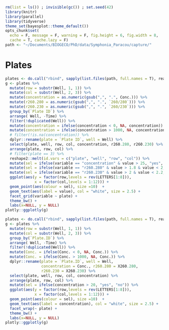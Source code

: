 ```r
rm(list = ls()) ; invisible(gc()) ; set.seed(42)
library(knitr)
library(parallel)
library(tidyverse)
theme_set(bayesplot::theme_default())
opts_chunk$set(
  echo = F, message = F, warning = F, fig.height = 6, fig.width = 8,
  cache = T, cache.lazy = F)
path <- "~/Documents/BIOGECO/PhD/data/Symphonia_Paracou/capture/"
```

# Plates

```r
plates <- do.call("rbind", sapply(list.files(path, full.names = T), read_tsv, simplify = F))
g <- plates %>% 
  mutate(row = substr(Well, 1, 1)) %>% 
  mutate(col = substr(Well, 2, 3)) %>% 
  mutate(concentration = as.numeric(gsub(",", ".", Conc.))) %>% 
  mutate(r260.280 = as.numeric(gsub(",", ".", `260/280`))) %>% 
  mutate(r260.230 = as.numeric(gsub(",", ".", `260/230`))) %>% 
  group_by(`Plate ID`) %>% 
  arrange( Well, -Time) %>% 
  filter(!duplicated(Well)) %>% 
  mutate(concentration = ifelse(concentration < 0, NA, concentration)) %>% 
  mutate(concentration = ifelse(concentration > 1000, NA, concentration)) %>% 
  # filter(!is.na(concentration)) %>% 
  dplyr::rename(plate = `Plate ID`, well = Well) %>% 
  select(plate, well, row, col, concentration, r260.280, r260.230) %>% 
  arrange(plate, row, col) %>% 
  # filter(plate == 3) %>% 
  reshape2::melt(id.vars = c("plate", "well", "row", "col")) %>% 
  mutate(sel = ifelse(variable == "concentration" & value > 25, "yes", "no")) %>% 
  mutate(sel = ifelse(variable == "r260.280" & value > 1.8 & value < 2, "yes", sel)) %>% 
  mutate(sel = ifelse(variable == "r260.230" & value > 2 & value < 2.2, "yes", sel)) %>% 
  ggplot(aes(y = factor(row,levels = rev(LETTERS[1:8])),
             x = factor(col,levels = 1:12))) + 
  geom_point(aes(colour = sel), size =10)  + 
  geom_text(aes(label = value), col = "white", size = 2.5) +
  facet_grid(variable ~ plate) +
  theme_bw() +
  labs(x=NULL, y = NULL)
plotly::ggplotly(g)
```

```r
plates <- do.call("rbind", sapply(list.files(path, full.names = T), read.delim2, simplify = F))
g <- plates %>% 
  mutate(row = substr(Well, 1, 1)) %>% 
  mutate(col = substr(Well, 2, 3)) %>% 
  group_by(`Plate.ID`) %>% 
  arrange( Well, -Time) %>% 
  filter(!duplicated(Well)) %>% 
  mutate(Conc. = ifelse(Conc. < 0, NA, Conc.)) %>% 
  mutate(Conc. = ifelse(Conc. > 1000, NA, Conc.)) %>% 
  dplyr::rename(plate = `Plate.ID`, well = Well,
                concentration = Conc., r260.280 = X260.280, 
                r260.230 = X260.230) %>% 
  select(plate, well, row, col, concentration) %>% 
  arrange(plate, row, col) %>% 
  mutate(sel = ifelse(concentration > 20, "yes", "no")) %>% 
  ggplot(aes(y = factor(row,levels = rev(LETTERS[1:8])),
             x = factor(col,levels = 1:12))) + 
  geom_point(aes(colour = sel), size =10)  + 
  geom_text(aes(label = concentration), col = "white", size = 2.5) +
  facet_wrap(~ plate) +
  theme_bw() +
  labs(x=NULL, y = NULL)
plotly::ggplotly(g)
```